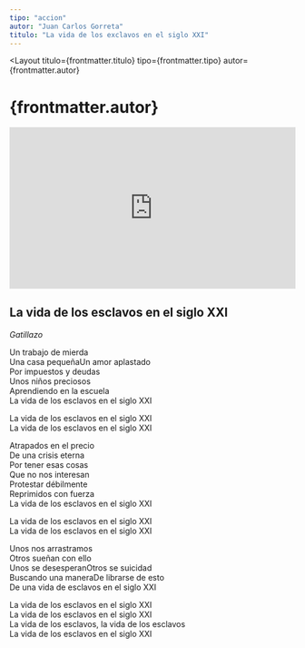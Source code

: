 ```yaml
---
tipo: "accion"
autor: "Juan Carlos Gorreta"
titulo: "La vida de los exclavos en el siglo XXI"
---
```



<Layout
  titulo={frontmatter.titulo}
  tipo={frontmatter.tipo}
  autor={frontmatter.autor}
>

<Prose>
  <h1>{frontmatter.autor}</h1>
</Prose>

<div class="w-full">
  <div style="position:relative;padding-top:56.25%;">
    <iframe
      src="https://iframe.mediadelivery.net/embed/201842/a91e35af-1322-4e13-b0fd-ad5019c8402a?autoplay=false&loop=false&muted=false&preload=true&responsive=true"
      loading="lazy"
      style="border:0;position:absolute;top:0;height:100%;width:100%;"
      allow="accelerometer;gyroscope;autoplay;encrypted-media;picture-in-picture;"
      allowfullscreen="true"
    ></iframe>
  </div>
</div>

<Prose>

<ImageCaption
  mobileImgUrl={imageCartelDesktop}
  desktopImgUrl={imageCartelDesktop}
  caption="Pie de foto"
  alt="alt"
  clase="mt-20"
/>

<ImageCaption
  mobileImgUrl={imageDespertador}
  desktopImgUrl={imageDespertador}
  caption="Pie de foto"
  alt="alt"
  clase="mt-20"
/>

## La vida de los esclavos en el siglo XXI

_Gatillazo_

Un trabajo de mierda\
Una casa pequeñaUn amor aplastado\
Por impuestos y deudas\
Unos niños preciosos\
Aprendiendo en la escuela\
La vida de los esclavos en el siglo XXI

La vida de los esclavos en el siglo XXI\
La vida de los esclavos en el siglo XXI

Atrapados en el precio\
De una crisis eterna\
Por tener esas cosas\
Que no nos interesan\
Protestar débilmente\
Reprimidos con fuerza\
La vida de los esclavos en el siglo XXI

La vida de los esclavos en el siglo XXI\
La vida de los esclavos en el siglo XXI

Unos nos arrastramos\
Otros sueñan con ello\
Unos se desesperanOtros se suicidad\
Buscando una maneraDe librarse de esto\
De una vida de esclavos en el siglo XXI

La vida de los esclavos en el siglo XXI\
La vida de los esclavos en el siglo XXI\
La vida de los esclavos, la vida de los esclavos\
La vida de los esclavos en el siglo XXI

</Prose>
</Layout>
